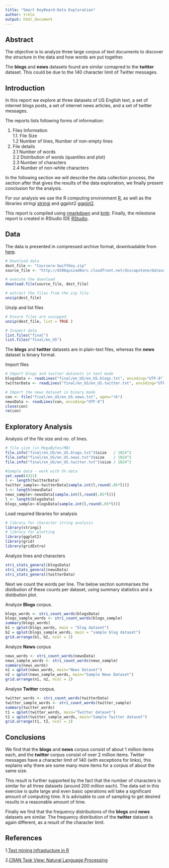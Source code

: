 ```yaml
---
title: "Smart KeyBoard-Data Exploration"
author: trelo
output: html_document
---
```


## Abstract

The objective is to analyze three large corpus of text documents to discover the structure in the data and how words are put together.  

The **blogs** and **news** datasets found are similar comapred to the **twitter** dataset. This could be due to the 140 character limit of Twitter messages.

## Introduction

In this report we explore at three datasets of US English text, a set of internet blogs posts, a set of internet news articles, and a set of twitter messages.

The reports lists following forms of information:

1. Files Information   
  1.1. File Size  
  1.2 Number of lines, Number of non-empty lines
2. File details  
  2.1 Number of words  
  2.2 Distribution of words (quantiles and plot)  
  2.3 Number of characters  
  2.4 Number of non-white characters  

In the following section we will describe the data collection process, the section after that gives the results of the data exploration, we finally present conclusion for the analysis.

For our analysis we use the R computing environment [R](www.cran.r-project.org), as well as the libraries stringi [stringi](www.cran.r-project.org/package=stringi) and ggplot2 [ggplot2](www.ggplot2.org). 

This report is compiled using [rmarkdown](rmarkdown.rstudio.com) and [knitr](cran.r-project.org/package=knitr). Finally, the milestone report is created in RStudio IDE [RStudio](www.rstudio.com).

## Data

The data is presented in compressed archive format, downloadable from [here](https://d396qusza40orc.cloudfront.net/dsscapstone/dataset/Coursera-SwiftKey.zip).


```r
# Download data
dest_file <- "Coursera-SwiftKey.zip"
source_file <- "http://d396qusza40orc.cloudfront.net/dsscapstone/dataset/Coursera-SwiftKey.zip"

# execute the download
download.file(source_file, dest_file)

# extract the files from the zip file
unzip(dest_file)
```


Unzip and list files

```r
# Ensure files are unzipped
unzip(dest_file, list = TRUE )

# Inspect data
list.files("final")
list.files("final/en_US")
```

The **blogs** and **twitter** datasets are in plain-text files, whereas the **news** dataset is binary format. 

Import  files

```r
# Import blogs and twitter datasets in text mode
blogsData <- readLines("final/en_US/en_US.blogs.txt", encoding="UTF-8")
twitterData <- readLines("final/en_US/en_US.twitter.txt", encoding="UTF-8")

# Import the news dataset in binary mode
con <- file("final/en_US/en_US.news.txt", open="rb")
newsData <- readLines(con, encoding="UTF-8")
close(con)
rm(con)
```


## Exploratory Analysis

Analysis of the file size and no. of lines.

```r
# file size (in MegaBytes/MB)
file.info("final/en_US/en_US.blogs.txt")$size   / 1024^2
file.info("final/en_US/en_US.news.txt")$size    / 1024^2
file.info("final/en_US/en_US.twitter.txt")$size / 1024^2

#Sample data - work with 5% data
set.seed(4321)
l <- length(twitterData)
twitter_sample<-twitterData[sample.int(l,round(.05*l))]
l <- length(newsData)
news_sample<-newsData[sample.int(l,round(.05*l))]
l <- length(blogsData)
blogs_sample<-blogsData[sample.int(l,round(.05*l))]
```

Load required libraries for analysis

```r
# library for character string analysis
library(stringi)
# library for plotting
library(ggplot2)
library(grid)
library(gridExtra)
```

Analyze lines and characters

```r
stri_stats_general(blogsData)
stri_stats_general(newsData)
stri_stats_general(twitterData)
```

Next we count the words per line. The below section summarises the distibution of these counts per dataset, using summary statistics and a distibution plot. 

Analyze **Blogs** corpus.

```r
blogs_words <- stri_count_words(blogsData)
blogs_sample_words <- stri_count_words(blogs_sample)
summary(blogs_words)
b1 = qplot(blogs_words, main = "blog dataset")
b2 = qplot(blogs_sample_words, main = "sample blog dataset")
grid.arrange(b1, b2, ncol = 2)
```

Analyze **News** corpus

```r
news_words <- stri_count_words(newsData)
news_sample_words <- stri_count_words(news_sample)
summary(news_words)
n1 = qplot(news_words, main="News Dataset")
n2 = qplot(news_sample_words, main="Sample News Dataset")
grid.arrange(n1, n2, ncol = 2)
```

Analyse **Twitter** corpus.

```r
twitter_words <- stri_count_words(twitterData)
twitter_sample_words <- stri_count_words(twitter_sample)
summary(twitter_words)
t1 = qplot(twitter_words, main="Twitter dataset")
t2 = qplot(twitter_sample_words, main="Sample Twitter dataset")
grid.arrange(t1, t2, ncol = 2)
```

## Conclusions

We find that the **blogs** and **news** corpus consist of about 1 million items each, and the **twitter** corpus consist of over 2 million items. Twitter messages have a character limit of 140 (with exceptions for links), this explains why there are some many more items for a corpus of about the same size.

This result is further supported by the fact that the number of characters is similar for all three datasets (around 200 million each). The data set in this exercise is quite large and even basic operations will take a significant amount of computing time. It is advisable to use of sampling to get desired results in a reasonable amount of time.

Finally we find that the frequency distributions of the **blogs** and **news** datasets are similar. The frequency distribution of the **twitter** dataset is again different, as a result of the character limit.

## References

1.[Text mining infrastucture in R](www.jstatsoft.org/v25/i05) 

2.[CRAN Task View: Natural Language Processing](http://cran.r-project.org/web/views/NaturalLanguageProcessing.html)




